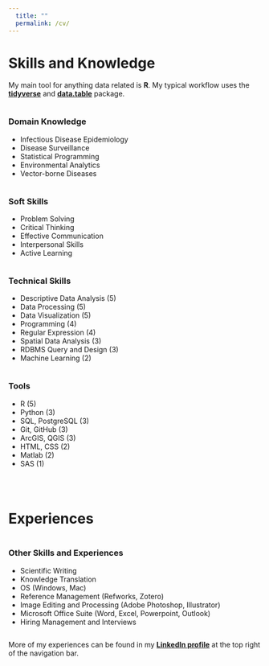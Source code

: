 ```yaml
---
  title: ""
  permalink: /cv/
---
```


# Skills and Knowledge

My main tool for anything data related is **R**. My typical workflow uses the [**tidyverse**](https://www.tidyverse.org/) and [**data.table**](https://cran.r-project.org/web/packages/data.table/vignettes/datatable-intro.html) package.  

<!-- Use formattable package to create  -->
<div class="row">
<div class="column">
<h3>Domain Knowledge</h3><p>
- Infectious Disease Epidemiology  
- Disease Surveillance  
- Statistical Programming  
- Environmental Analytics  
- Vector-borne Diseases
</p>
</div>
<div class="column">
<h3>Soft Skills</h3><p>
- Problem Solving  
- Critical Thinking  
- Effective Communication    
- Interpersonal Skills  
- Active Learning  
</p>
</div>
<div class="column">
<h3>Technical Skills</h3><p>
- Descriptive Data Analysis (5)  
- Data Processing (5)  
- Data Visualization (5)  
- Programming (4)  
- Regular Expression (4)
- Spatial Data Analysis (3)  
- RDBMS Query and Design (3)  
- Machine Learning (2)  
</p>
</div>
<div class="column">
<h3>Tools</h3><p>
- R (5)  
- Python (3)  
- SQL, PostgreSQL (3)  
- Git, GitHub (3)  
- ArcGIS, QGIS (3)  
- HTML, CSS (2)
- Matlab (2)  
- SAS (1)  
</p>
</div>
</div>

<br>

# Experiences

<div class="row">
<div class="column">
<h3>Other Skills and Experiences</h3><p>
- Scientific Writing  
- Knowledge Translation  
- OS (Windows, Mac)  
- Reference Management (Refworks, Zotero)  
- Image Editing and Processing  (Adobe Photoshop, Illustrator)  
- Microsoft Office Suite (Word, Excel, Powerpoint, Outlook)  
- Hiring Management and Interviews  
</p>
</div>
</div>

More of my experiences can be found in my [**LinkedIn profile**](www.linkedin.com/in/eugejoh) at the top right of the navigation bar.  

<!-- <div class="column-left"> -->
<!-- **Domain Knowledge:**   -->
<!-- - Infectious Disease Epidemiology   -->
<!-- - Disease Surveillance   -->
<!-- - One Health   -->
<!-- - Environmental Analytics   -->
<!-- - Statistical Programming   -->
<!-- </div> -->

<!-- <div class="column-center"> -->
<!-- **Technical Skills:**   -->
<!-- - Exploratory Data Analysis (5)   -->
<!-- - Data Processing (5)   -->
<!-- - Data Visualization (5)   -->
<!-- - Programming (4)   -->
<!-- - Spatial Data Processing and Analysis (3)   -->
<!-- - RDBMS Query and Design (3)   -->
<!-- - Machine Learning (2)   -->
<!-- </div> -->

<!-- <div class="column-right"> -->
<!-- **Soft Skills:**   -->
<!-- - Problem Solving   -->
<!-- - Critical Thinking   -->
<!-- - Collaboration   -->
<!-- - Interpersonal Skills   -->
<!-- - Active Learning   -->
<!-- </div> -->

<!-- <br> -->

<!-- <div class="column-left"> -->
<!-- **Tools:**   -->
<!-- - R (5)   -->
<!-- - Python (3)   -->
<!-- - SQL, PostgreSQL (3)   -->
<!-- - Git, GitHub (3)   -->
<!-- - ArcGIS, QGIS (3)   -->
<!-- - HTML, CSS (2) -->
<!-- - Matlab (2)   -->
<!-- - SAS (1)   -->
<!-- </div> -->

<!-- <div class="column-center"> -->
<!-- **Other Skills and Experiences:**   -->
<!-- - Scientific Writing   -->
<!-- - Knowledge Translation   -->
<!-- - OS (Windows, Mac)   -->
<!-- - Reference Management (Refworks, Zotero)   -->
<!-- - Image Editing and Processing  (Adobe Photoshop, Illustrator)   -->
<!-- - Microsoft Office Suite (Word, Excel, Powerpoint, Outlook)   -->
<!-- - Hiring Management and Interviews   -->
<!-- </div> -->

<!-- <br> -->

